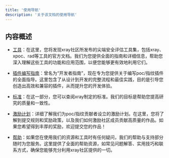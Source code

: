 ```yaml
---
title: '使用导航'
description: '关于该文档的使用导航'
---
```


## 内容概述

- [工具](/tools)：在这里，您将发现xray社区所发布的尖端安全评估工具集，包括xray、xpoc、rad等工具的官方文档。我们为您提供全面的指南和详细信息，帮助您深入理解这些工具的功能和应用范围，以便您能够更有效地利用它们。

- [插件编写指南](/plugins)：曾名为“开发者指南”，现在专为您提供关于编写poc/指纹插件的全面指导。这里包含了从设计到开发的完整流程和最佳实践，目的是引导您创造出高效和兼容的插件，从而提升您的开发体验。

- [标准](/standard)：在这一部分，您可以查阅xray制定的标准。我们的目标是帮助您提高研究的质量和一致性。

- [激励计划](/excitation)：详细了解我们为poc/指纹贡献者设立的激励计划。在这里，您将了解到提交规则和奖励政策，以及我们如何激励社区成员贡献高质量的作品。如果您希望得到丰厚的奖励，欢迎提交您的作品！

- [帮助](/help)：如果您在使用我们的资源和工具时有任何疑问，我们的帮助与支持部分随时为您服务。这里提供了全面的帮助资源，如常见问题解答、实用技巧和联系方式，确保您能够充分利用xray社区提供的一切。
